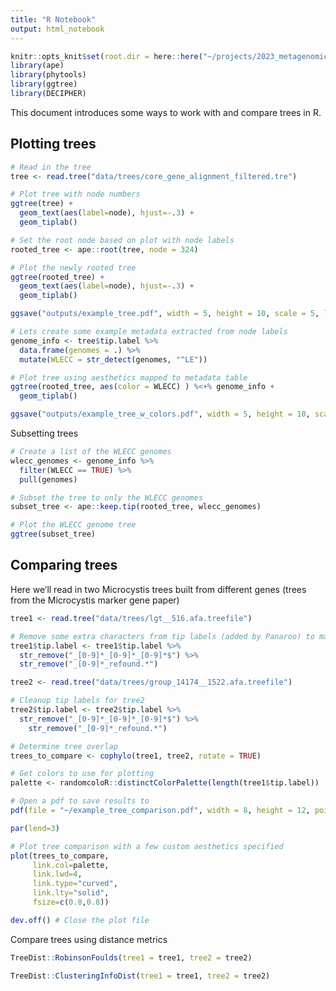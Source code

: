```yaml
---
title: "R Notebook"
output: html_notebook
---
```


```r
knitr::opts_knit$set(root.dir = here::here("~/projects/2023_metagenomics_working_group/"))
library(ape)
library(phytools)
library(ggtree)
library(DECIPHER)
```

This document introduces some ways to work with and compare trees in R.

## Plotting trees
```r
# Read in the tree
tree <- read.tree("data/trees/core_gene_alignment_filtered.tre")

# Plot tree with node numbers
ggtree(tree) + 
  geom_text(aes(label=node), hjust=-.3) +
  geom_tiplab()

# Set the root node based on plot with node labels
rooted_tree <- ape::root(tree, node = 324)

# Plot the newly rooted tree
ggtree(rooted_tree) + 
  geom_text(aes(label=node), hjust=-.3) +
  geom_tiplab()

ggsave("outputs/example_tree.pdf", width = 5, height = 10, scale = 5, limitsize = FALSE) # Save the tree

# Lets create some example metadata extracted from node labels
genome_info <- tree$tip.label %>% 
  data.frame(genomes = .) %>% 
  mutate(WLECC = str_detect(genomes, "^LE"))

# Plot tree using aesthetics mapped to metadata table
ggtree(rooted_tree, aes(color = WLECC) ) %<+% genome_info +
  geom_tiplab()

ggsave("outputs/example_tree_w_colors.pdf", width = 5, height = 10, scale = 5, limitsize = FALSE) # Save the tree
```

Subsetting trees
```r
# Create a list of the WLECC genomes 
wlecc_genomes <- genome_info %>% 
  filter(WLECC == TRUE) %>% 
  pull(genomes)

# Subset the tree to only the WLECC genomes
subset_tree <- ape::keep.tip(rooted_tree, wlecc_genomes)

# Plot the WLECC genome tree
ggtree(subset_tree)
```
## Comparing trees

Here we'll read in two Microcystis trees built from different genes (trees from the Microcystis marker gene paper)
```r
tree1 <- read.tree("data/trees/lgt__516.afa.treefile") 

# Remove some extra characters from tip labels (added by Panaroo) to make them consistent across trees
tree1$tip.label <- tree1$tip.label %>% 
  str_remove("_[0-9]*_[0-9]*_[0-9]*$") %>% 
  str_remove("_[0-9]*_refound.*")

tree2 <- read.tree("data/trees/group_14174__1522.afa.treefile") 

# Cleanup tip labels for tree2
tree2$tip.label <- tree2$tip.label %>%
  str_remove("_[0-9]*_[0-9]*_[0-9]*$") %>% 
    str_remove("_[0-9]*_refound.*")

# Determine tree overlap
trees_to_compare <- cophylo(tree1, tree2, rotate = TRUE)

# Get colors to use for plotting
palette <- randomcoloR::distinctColorPalette(length(tree1$tip.label))

# Open a pdf to save results to
pdf(file = "~/example_tree_comparison.pdf", width = 8, height = 12, pointsize = 4)

par(lend=3)

# Plot tree comparison with a few custom aesthetics specified
plot(trees_to_compare,
     link.col=palette,
     link.lwd=4,
     link.type="curved",
     link.lty="solid",
     fsize=c(0.8,0.8))

dev.off() # Close the plot file
```

Compare trees using distance metrics
```r
TreeDist::RobinsonFoulds(tree1 = tree1, tree2 = tree2)

TreeDist::ClusteringInfoDist(tree1 = tree1, tree2 = tree2)
```




